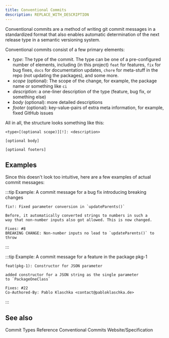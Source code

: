 ```yaml
---
title: Conventional Commits
description: REPLACE_WITH_DESCRIPTION
---
```


<!--
Concept
=======

=== When to use this template:
Use this template when you need to describe a concept, technology,
or something similar. In other words: whenever you need to write an
article that describes a concept where the concept's name can be the
article's title (e.g., "Vert. x", "Verticle", "Event Bus")

=== When not to use this template:
Do not use these templates for articles that give context on how
to use/approach the topic. Instead, it would be best if you used a guide for that.

Writing a guide and a concept article are not mutually exclusive. Instead,
you should, in most cases, write both, where the concept gives a brief overview
of what it is, and the guide is a longer article explaining best practices on using
it.

E.g.:
Concept: Event Bus
Guide: Interacting with the Event Bus


=== Writing tips:
- Write in the present tense
- Use neutral pronouns (they/them instead of he/she and him/her)
- Be respectful to everyone
- Be aware of the potential for cultural misunderstandings
-->

<!-- Relevant imports: -->


<!-- Brief Description (1-3 lines) of the concept: -->

Conventional commits are a method of writing git commit messages in a
standardized format that also enables automatic determination of the next
release type in a semantic versioning system.

Conventional commits consist of a few primary elements:

- _type_: The type of the commit. The type can be one of a pre-configured number
  of elements, including (in this project) `feat` for features, `fix` for bug
  fixes, `docs` for documentation updates, `chore` for meta-stuff in the repo
  (not updating the packages), and some more.
- _scope_ (optional): The scope of the change, for example, the package name or
  something like `ci`
- _description_: a one-liner description of the type (feature, bug fix, or
  something else)
- _body_ (optional): more detailed descriptions
- _footer_ (optional): key-value-pairs of extra meta information, for example,
  fixed GitHub issues

All in all, the structure looks something like this:

```
<type>[(optional scope)][!]: <description>

[optional body]

[optional footers]
```

## Examples

Since this doesn't look too intuitive, here are a few examples of actual commit
messages:

:::tip Example: A commit message for a bug fix introducing breaking changes

```
fix!: Fixed parameter conversion in `updateParents()`

Before, it automatically converted strings to numbers in such a
way that non-number inputs also got allowed. This is now changed.

Fixes: #8
BREAKING CHANGE: Non-number inputs no lead to `updateParents()` to
throw
```

:::

:::tip Example: A commit message for a feature in the package pkg-1

```
feat(pkg-1): Constructor for JSON parameter

added constructor for a JSON string as the single parameter
to `PackageOneClass`

Fixes: #22
Co-Authored-By: Pablo Klaschka <contact@pabloklaschka.de>
```

:::

## See also

<Reference to="../references/conventional-commit-types">
	Commit Types Reference
</Reference>

<Reference to="https://www.conventionalcommits.org/en/v1.0.0/">
	Conventional Commits Website/Specification
</Reference>

<!--
Snippets
--------

<Reference to="../other-article">
    Relative Link to other article
</Reference>

<Reference to="https://www.example.com">
    Example Website
</Reference>
-->
